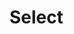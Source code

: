 
# Select

<Canvas>
  <Story name="Basic" story={selectStories.basic}></Story>
</Canvas>

<Canvas>
  <Story name="Searchable" story={selectStories.searchable}></Story>
</Canvas>

<Canvas>
  <Story name="Disabled" story={selectStories.disabled}></Story>
</Canvas>

<Canvas>
  <Story name="Read only" story={selectStories.readOnly}></Story>
</Canvas>

<Canvas>
  <Story name="With error" story={selectStories.withError}></Story>
</Canvas>

<Canvas>
  <Story
    name="With error message"
    story={selectStories.withErrorMessage}
  ></Story>
</Canvas>
